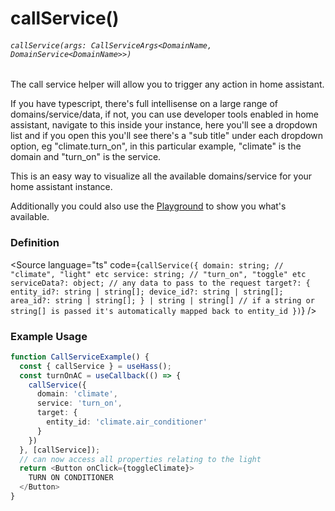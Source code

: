 
<Meta title="HOOKS/useHass/callService" />

# callService()
###### `callService(args: CallServiceArgs<DomainName, DomainService<DomainName>>)`
The call service helper will allow you to trigger any action in home assistant.

If you have typescript, there's full intellisense on a large range of domains/service/data, if not, you can use developer tools enabled in home assistant,
navigate to this inside your instance, here you'll see a dropdown list and if you open this you'll see there's a "sub title" under each dropdown option, eg "climate.turn_on", in this particular example, "climate" is the domain and "turn_on" is the service.

This is an easy way to visualize all the available domains/service for your home assistant instance.

Additionally you could also use the [Playground](/story/introduction-testconnection--playground) to show you what's available.

### Definition
<Source language="ts" code={`callService({
  domain: string; // "climate", "light" etc
  service: string; // "turn_on", "toggle" etc
  serviceData?: object; // any data to pass to the request
  target?: {
    entity_id?: string | string[];
    device_id?: string | string[];
    area_id?: string | string[];
  } | string | string[] // if a string or string[] is passed it's automatically mapped back to entity_id
})`} />

### Example Usage

```ts
function CallServiceExample() {
  const { callService } = useHass();
  const turnOnAC = useCallback(() => {
    callService({
      domain: 'climate',
      service: 'turn_on',
      target: {
        entity_id: 'climate.air_conditioner'
      }
    })
  }, [callService]);
  // can now access all properties relating to the light
  return <Button onClick={toggleClimate}>
    TURN ON CONDITIONER
  </Button>
}
